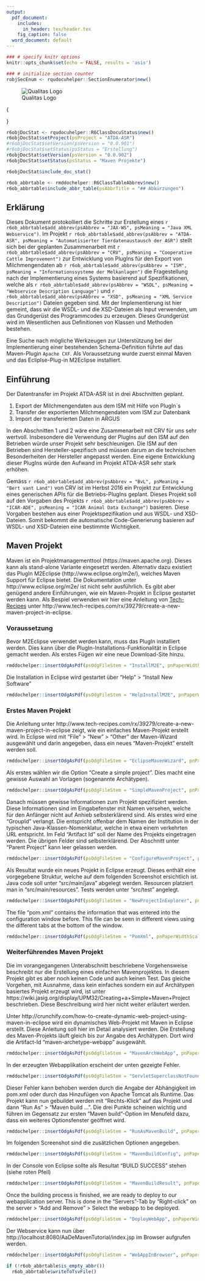 ```yaml
---
output:
  pdf_document:
    includes:
      in_header: tex/header.tex
    fig_caption: false
  word_document: default
---
```


```r
### # specify knitr options
knitr::opts_chunk$set(echo = FALSE, results = 'asis')

### # initialize section counter
robjSecEnum <- rqudocuhelper::SectionEnumerator$new()
```

![Qualitas Logo](png/QualitasLogo.png)

\fcolorbox{black}{white}{
	\parbox[t]{1.0\linewidth}{
		\centering \fontsize{12pt}{20pt}\selectfont % 
		\vspace*{0.5cm} % 

		\hfill Umsetzungsdokumentation

		\vspace*{0.5cm} 
	}
}

\vspace*{0.5cm}

\fcolorbox{black}{white}{
	\parbox[t]{1.0\linewidth}{
		\centering \fontsize{25pt}{40pt}\selectfont %
		\vspace*{0.7cm}
    Automated Animal Data Exchange    \\
    Jax Webservice Prototyp    \\
    ATDA-ASR    \\

		\vspace*{0.7cm} % Space between the end of the title and the bottom of the grey box
	}
}

\vspace*{1cm}

\begin{center}
\includegraphics[width=0.5\textwidth]{png/Pedigree.png}
\end{center}

\vspace{5ex}
{\centering \small
\hfill
\begin{tabular}{l}
Peter von Rohr                      \\
FB EDV, Qualitas AG                 \\
Chamerstrasse 56, CH-6300 Zug       \\
\verb+http://www.qualitasag.ch+     \\
\verb+peter.vonrohr@qualitasag.ch+  
\end{tabular}
}

\pagebreak

\tableofcontents

\pagebreak

```r
r6objDocStat <- rqudocuhelper::R6ClassDocuStatus$new()
r6objDocStat$setProject(psProject = "ATDA-ASR")
#r6objDocStat$setVersion(psVersion = "0.0.901")
#r6objDocStat$setStatus(psStatus = "Erstellung")
r6objDocStat$setVersion(psVersion = "0.0.902")
r6objDocStat$setStatus(psStatus = "Maven Projekte")

r6objDocStat$include_doc_stat()
```

\pagebreak

```r
r6ob_abbrtable <- rmddochelper::R6ClassTableAbbrev$new()
r6ob_abbrtable$include_abbr_table(psAbbrTitle = "## Abkürzungen")
```

\pagebreak


## Erklärung
Dieses Dokument protokolliert die Schritte zur Erstellung eines `r r6ob_abbrtable$add_abbrev(psAbbrev = "JAX-WS", psMeaning = "Java XML Webservice")`. Im Projekt `r r6ob_abbrtable$add_abbrev(psAbbrev = "ATDA-ASR", psMeaning = "Automatisierter Tierdatenaustausch der ASR")` stellt sich bei der geplanten Zusammenarbeit mit `r r6ob_abbrtable$add_abbrev(psAbbrev = "CRV", psMeaning = "Cooperative Cattle Improvement")` zur Entwicklung von PlugIns für den Export von Milchmengendaten ab `r r6ob_abbrtable$add_abbrev(psAbbrev = "ISM", psMeaning = "Informationssysteme der Melkanlagen")` die Fragestellung nach der Implementierung eines Systems basierend auf Spezifikationen, welche als `r r6ob_abbrtable$add_abbrev(psAbbrev = "WSDL", psMeaning = "Webservice Description Language")` und `r r6ob_abbrtable$add_abbrev(psAbbrev = "XSD", psMeaning = "XML Service Description")` Dateien gegeben sind. Mit der Implementierung ist hier gemeint, dass wir die WSDL- und die XSD-Dateien als Input verwenden, um das Grundgerüst des Programmcodes zu erzeugen. Dieses Grundgerüst wird im Wesentlichen aus Definitionen von Klassen und Methoden bestehen.

Eine Suche nach mögliche Werkzeugen zur Unterstützung bei der Implementierung einer bestehenden Schema-Definition führte auf das Maven-Plugin `Apache CXF`. Als Voraussetzung wurde zuerst einmal Maven und das Ecliplse-Plug-in M2Eclipse installiert.


## Einführung
Der Datentransfer im Projekt ATDA-ASR ist in drei Abschnitten geplant. 

1. Export der Milchmengendaten aus dem ISM mit Hilfe von PlugIn`s
2. Transfer der exportierten Milchmengendaten vom ISM zur Datenbank
3. Import der transferierten Daten in ARGUS

In den Abschnitten 1 und 2 wäre eine Zusammenarbeit mit CRV für uns sehr wertvoll. Insbesondere die Verwendung der PlugIns auf den ISM auf den Betrieben würde unser Projekt sehr beschleunigen. Die ISM auf den Betrieben sind Hersteller-spezifisch und müssen darum an die technischen Besonderheiten der Hersteller angepasst werden. Eine eigene Entwicklung dieser PlugIns würde den Aufwand im Projekt ATDA-ASR sehr stark erhöhen. 

Gemäss `r r6ob_abbrtable$add_abbrev(psAbbrev = "BvL", psMeaning = "Bert vant Land")` von CRV ist im Herbst 2016 ein Projekt zur Entwicklung eines generischen APIs für die Betriebs-PlugIns geplant. Dieses Projekt soll auf den Vorgaben des Projekts `r r6ob_abbrtable$add_abbrev(psAbbrev = "ICAR-ADE", psMeaning = "ICAR Animal Data Exchange")` basieren. Diese Vorgaben bestehen aus einer Projektspezifikation und aus WSDL- und XSD-Dateien. Somit bekommt die automatische Code-Generierung basieren auf WSDL- und XSD-Dateien eine bestimmte Wichtigkeit.


## Maven Projekt
Maven ist ein Projektmanagementtool (https://maven.apache.org). Dieses kann als stand-alone Variante eingesetzt werden. Alternativ dazu existiert das PlugIn M2Eclipse (http://www.eclipse.org/m2e/), welches Maven Support für Eclipse bietet. Die Dokumentation unter http://www.eclipse.org/m2e/ ist nicht sehr ausführlich. Es gibt aber genügend andere Einführungen, wie ein Maven-Projekt in Eclipse gestartet werden kann. Als Bespiel verwenden wir hier eine Anleitung von [Tech-Recipes](http://www.tech-recipes.com/) unter http://www.tech-recipes.com/rx/39279/create-a-new-maven-project-in-eclipse. 

### Voraussetzung
Bevor M2Eclipse verwendet werden kann, muss das PlugIn installiert werden. Dies kann über die PlugIn-Installations-Funktionalität in Eclipse gemacht werden. Als erstes Fügen wir eine neue Download-Site hinzu. 

```r
rmddochelper::insertOdgAsPdf(psOdgFileStem = "InstallM2E", pnPaperWidthScale = 0.6)
```

Die Installation in Eclipse wird gestartet über "Help" > "Install New Software"

```r
rmddochelper::insertOdgAsPdf(psOdgFileStem = "HelpInstallM2E", pnPaperWidthScale = 0.6)
```

### Erstes Maven Projekt
Die Anleitung unter http://www.tech-recipes.com/rx/39279/create-a-new-maven-project-in-eclipse zeigt, wie ein einfaches Maven-Projekt erstellt wird. In Eclipse wird mit "File" > "New" > "Other" der Maven-Wizard ausgewählt und darin angegeben, dass ein neues "Maven-Projekt" erstellt werden soll.

```r
rmddochelper::insertOdgAsPdf(psOdgFileStem = "EclipseMavenWizard", pnPaperWidthScale = 0.6)
```

Als erstes wählen wir die Option "Create a simple project". Dies macht eine gewisse Auswahl an Vorlagen (sogenannte Archätypen).

```r
rmddochelper::insertOdgAsPdf(psOdgFileStem = "SimpleMavenProject", pnPaperWidthScale = 0.6)
```

Danach müssen gewisse Informationen zum Projekt spezifiziert werden. Diese Informationen sind im Eingabefenster mit Namen versehen, welche für den Anfänger nicht auf Anhieb selbsterklärend sind. Als erstes wird eine "GroupId" verlangt. Die entspricht offenbar dem Namen der Institution in der typischen Java-Klassen-Nomenklatur, welche in etwa einem verkehrten URL entspricht. Im Feld "Artifact Id" soll der Name des Projekts eingetragen werden. Die übrigen Felder sind selbsterklärend. Der Abschnitt unter "Parent Project" kann leer gelassen werden.

```r
rmddochelper::insertOdgAsPdf(psOdgFileStem = "ConfigureMavenProject", pnPaperWidthScale = 0.6)
```

Als Resultat wurde ein neues Projekt in Eclipse erzeugt. Dieses enthält eine vorgegebene Struktur, welche auf dem folgenden Screenshot ersichtlich ist. Java code soll unter "src/main/java" abgelegt werden. Resourcen platziert man in "src/main/resources". Tests werden unter "src/test" angelegt.

```r
rmddochelper::insertOdgAsPdf(psOdgFileStem = "NewProjectInExplorer", pnPaperWidthScale = 0.6)
```

The file "pom.xml" contains the information that was entered into the configuration window before. This file can be seen in different views using the different tabs at the bottom of the window.

```r
rmddochelper::insertOdgAsPdf(psOdgFileStem = "PomXml", pnPaperWidthScale = 0.6)
```

### Weiterführendes Maven Projekt
Die im vorangegangenen Unterabschnitt beschriebene Vorgehensweise beschreibt nur die Erstellung eines einfachen Mavenprojektes. In diesem Projekt gibt es aber noch keinen Code und auch keinen Test. Das gleiche Vorgehen, mit Ausnahme, dass kein einfaches sondern ein auf Archätypen basiertes Projekt erzeugt wird, ist unter https://wiki.jasig.org/display/UPM32/Creating+a+Simple+Maven+Project beschrieben. Diese Beschreibung wird hier nicht weiter erläutert werden. 

Unter http://crunchify.com/how-to-create-dynamic-web-project-using-maven-in-eclipse wird ein dynamisches Web-Projekt mit Maven in Eclipse erstellt. Diese Anleitung soll hier im Detail analysiert werden. Die Erstellung des Maven-Projekts läuft gleich bis zur Angabe des Archätypen. Dort wird die Artifact-Id "maven-archetype-webapp" ausgewählt.

```r
rmddochelper::insertOdgAsPdf(psOdgFileStem = "MavenArchWebApp", pnPaperWidthScale = 0.6)
```

In der erzeugten Webapplikation erscheint der unten gezeigte Fehler.

```r
rmddochelper::insertOdgAsPdf(psOdgFileStem = "ServletSuperclassNotFound", pnPaperWidthScale = 0.6)
```

Dieser Fehler kann behoben werden durch die Angabe der Abhängigkeit im pom.xml oder durch das Hinzufügen von Apache Tomcat als Runtime. Das Projekt kann nun gebuildet werden mit "Rechts-Klick" auf das Projekt und dann "Run As" > "Maven build ...". Die drei Punkte scheinen wichtig und führen im Gegensatz zur ersten "Maven build"-Option im Menufeld dazu, dass ein weiteres Optionsfenster geöffnet wird.

```r
rmddochelper::insertOdgAsPdf(psOdgFileStem = "RunAsMavenBuild", pnPaperWidthScale = 0.6)
```

Im folgenden Screenshot sind die zusätzlichen Optionen angegeben.

```r
rmddochelper::insertOdgAsPdf(psOdgFileStem = "MavenBuildConfig", pnPaperWidthScale = 0.6)
```

In der Console von Eclipse sollte als Resultat "BUILD SUCCESS" stehen (siehe roten Pfeil)

```r
rmddochelper::insertOdgAsPdf(psOdgFileStem = "MavenBuildResult", pnPaperWidthScale = 0.6)
```

Once the building process is finished, we are ready to deploy to our webapplication server. This is done in the "Servers"-Tab by "Right-click" on the server > "Add and Remove" > Select the webapp to be deployed. 

```r
rmddochelper::insertOdgAsPdf(psOdgFileStem = "DeployWebApp", pnPaperWidthScale = 0.6)
```

Der Webservice kann nun über http://localhost:8080/AaDeMavenTutorial/index.jsp im Browser aufgrufen werden.

```r
rmddochelper::insertOdgAsPdf(psOdgFileStem = "WebAppInBrowser", pnPaperWidthScale = 0.6)
```


<!-- END of document:  Below this must not be anything, except the command to write all abbreviations to a file --> 
```r
if (!r6ob_abbrtable$is_empty_abbr())
  r6ob_abbrtable$writeToTsvFile()
```


